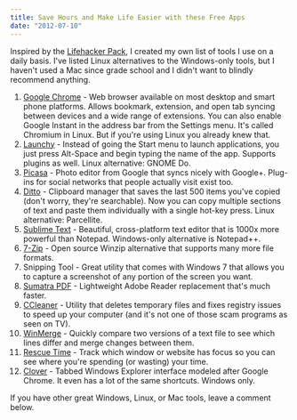 ```yaml
---
title: Save Hours and Make Life Easier with these Free Apps
date: "2012-07-10"
---
```


Inspired by the [Lifehacker Pack](https://lifehacker.com/tag/lifehacker-pack), I created my own list of tools I use on a daily basis. I've listed Linux alternatives to the Windows-only tools, but I haven't used a Mac since grade school and I didn't want to blindly recommend anything.

1. [Google Chrome](https://www.google.com/chrome/) - Web browser available on most desktop and smart phone platforms. Allows bookmark, extension, and open tab syncing between devices and a wide range of extensions. You can also enable Google Instant in the address bar from the Settings menu. It's called Chromium in Linux. But if you're using Linux you already knew that.
1. [Launchy](http://www.launchy.net/) - Instead of going the Start menu to launch applications, you just press Alt-Space and begin typing the name of the app. Supports plugins as well. Linux alternative: GNOME Do.
1. [Picasa](https://picasa.google.com/) - Photo editor from Google that syncs nicely with Google+. Plug-ins for social networks that people actually visit exist too.
1. [Ditto](https://apps.microsoft.com/store/detail/ditto-clipboard/9NBLGGH3ZBJQ?hl=en-us&gl=us) - Clipboard manager that saves the last 500 items you've copied (don't worry, they're searchable). Now you can copy multiple sections of text and paste them individually with a single hot-key press. Linux alternative: Parcellite.
1. [Sublime Text](https://www.sublimetext.com/) - Beautiful, cross-platform text editor that is 1000x more powerful than Notepad. Windows-only alternative is Notepad++.
1. [7-Zip](https://www.7-zip.org/) - Open source Winzip alternative that supports many more file formats.
1. Snipping Tool - Great utility that comes with Windows 7 that allows you to capture a screenshot of any portion of the screen you want.
1. [Sumatra PDF](https://sumatra-pdf.en.softonic.com/) - Lightweight Adobe Reader replacement that's much faster.
1. [CCleaner](https://www.ccleaner.com/ccleaner) - Utility that deletes temporary files and fixes registry issues to speed up your computer (and it's not one of those scam programs as seen on TV).
1. [WinMerge](https://winmerge.org/) - Quickly compare two versions of a text file to see which lines differ and merge changes between them.
1. [Rescue Time](https://www.rescuetime.com/) - Track which window or website has focus so you can see where you're spending (or wasting) your time.
1. [Clover](http://en.ejie.me/) - Tabbed Windows Explorer interface modeled after Google Chrome. It even has a lot of the same shortcuts. Windows only.

If you have other great Windows, Linux, or Mac tools, leave a comment below.
